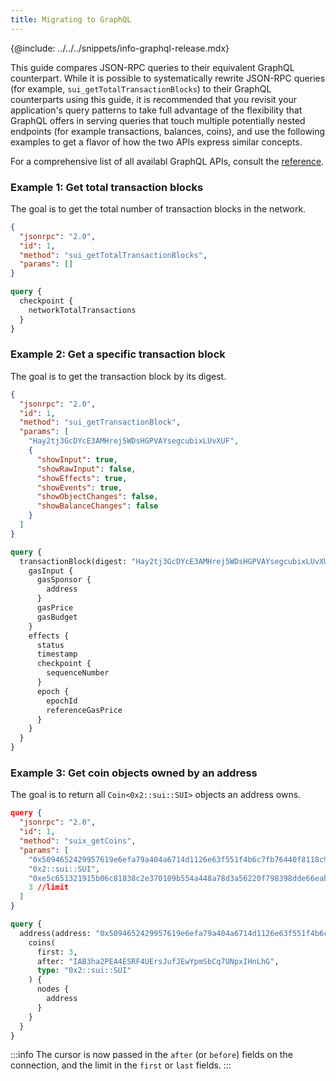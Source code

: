 ```yaml
---
title: Migrating to GraphQL
---
```



{@include: ../../../snippets/info-graphql-release.mdx}

This guide compares JSON-RPC queries to their equivalent GraphQL counterpart. While it is possible to systematically rewrite JSON-RPC queries (for example, `sui_getTotalTransactionBlocks`) to their GraphQL counterparts using this guide, it is recommended that you revisit your application's query patterns to take full advantage of the flexibility that GraphQL offers in serving queries that touch multiple potentially nested endpoints (for example transactions, balances, coins), and use the following examples to get a flavor of how the two APIs express similar concepts.

For a comprehensive list of all availabl GraphQL APIs, consult the [reference](../../../references/sui-api/graphql).

### Example 1: Get total transaction blocks

The goal is to get the total number of transaction blocks in the network.

<Tabs groupId="migrating-json-rpc">

<TabItem value="json-rpc1" label="JSON-RPC">

```json
{
  "jsonrpc": "2.0",
  "id": 1,
  "method": "sui_getTotalTransactionBlocks",
  "params": []
}
```

</TabItem>
<TabItem value="graphql1" label="GraphQL">

```graphql
query {
  checkpoint {
    networkTotalTransactions
  }
}
```

</TabItem>
</Tabs>

### Example 2: Get a specific transaction block
The goal is to get the transaction block by its digest.

<Tabs groupId="migrating-json-rpc">

<TabItem value="json-rpc2" label="JSON-RPC">

```json
{
  "jsonrpc": "2.0",
  "id": 1,
  "method": "sui_getTransactionBlock",
  "params": [
    "Hay2tj3GcDYcE3AMHrej5WDsHGPVAYsegcubixLUvXUF",
    {
      "showInput": true,
      "showRawInput": false,
      "showEffects": true,
      "showEvents": true,
      "showObjectChanges": false,
      "showBalanceChanges": false
    }
  ]
}
```

</TabItem>
<TabItem value="graphql2" label="GraphQL">

```graphql
query {
  transactionBlock(digest: "Hay2tj3GcDYcE3AMHrej5WDsHGPVAYsegcubixLUvXUF") {
    gasInput {
      gasSponsor {
        address
      }
      gasPrice
      gasBudget
    }
    effects {
      status
      timestamp
      checkpoint {
        sequenceNumber
      }
      epoch {
        epochId
        referenceGasPrice
      }
    }
  }
}
```
</TabItem>
</Tabs>

### Example 3: Get coin objects owned by an address

The goal is to return all `Coin<0x2::sui::SUI>` objects an address owns.

<Tabs groupId="migrating-json-rpc">

<TabItem value="json-rpc3" label="JSON-RPC">

```json
query {
  "jsonrpc": "2.0",
  "id": 1,
  "method": "suix_getCoins",
  "params": [
    "0x5094652429957619e6efa79a404a6714d1126e63f551f4b6c7fb76440f8118c9", //owner
    "0x2::sui::SUI",                                                      //coin type
    "0xe5c651321915b06c81838c2e370109b554a448a78d3a56220f798398dde66eab", //cursor
    3 //limit
  ]
}
```

</TabItem>
<TabItem value="graphql3" label="GraphQL">

```graphql
query {
  address(address: "0x5094652429957619e6efa79a404a6714d1126e63f551f4b6c7fb76440f8118c9") {
    coins(
      first: 3,
      after: "IAB3ha2PEA4ESRF4UErsJufJEwYpmSbCq7UNpxIHnLhG",
      type: "0x2::sui::SUI"
    ) {
      nodes {
        address
      }
    }
  }
}
```

:::info
The cursor is now passed in the `after` (or `before`) fields on the connection, and the limit in the `first` or `last` fields.
:::

</TabItem>
</Tabs>
